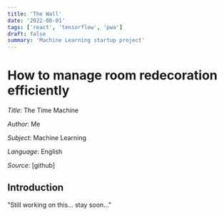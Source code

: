 ```yaml
---
title: 'The Wall'
date: '2022-08-01'
tags: ['react', 'tensorflow', 'pwa']
draft: false
summary: 'Machine Learning startup project'
---
```


# How to manage room redecoration efficiently

_Title_: The Time Machine

_Author_: Me

_Subject_: Machine Learning

_Language_: English

_Source_: [github]

## Introduction

"Still working on this... stay soon..."
